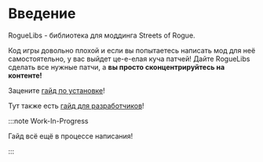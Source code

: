# Введение

RogueLibs - библиотека для моддинга Streets of Rogue.

Код игры довольно плохой и если вы попытаетесь написать мод для неё самостоятельно, у вас выйдет це-е-елая куча патчей! Дайте RogueLibs сделать все нужные патчи, а **вы просто сконцентрируйтесь на контенте!**

Зацените [гайд по установке](user/installation)!

Тут также есть [гайд для разработчиков](setup)!

:::note Work-In-Progress

Гайд всё ещё в процессе написания!

:::
